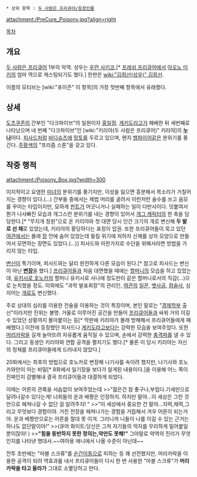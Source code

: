  * 상위 항목 : [[두 사람은 프리큐어/등장인물]]

attachment:/PreCure_Poisony.jpg?align=right

[[목차]]
== 개요 ==
[[두 사람은 프리큐어]] 1부의 악역. 성우는 [[우란 사키코]],[* [[프레쉬 프리큐어]]에서 [[아오노 미키]]의 엄마 역으로 캐스팅되기도 했다.] 한판은 [[wiki:"김희선(성우)" 김희선]].

이름의 모티브는 [wiki:"포이즌" 이 항목]의 가장 첫번째 항목에서 유래했다.

== 상세 ==
[[도츠쿠존]]의 간부인 "다크파이브"의 일원이자 [[홍일점]]. [[게키도라고]]가 패배한 뒤 세번째로 나타났으며 네 번째 "다크파이브"인 [wiki:"키리야(두 사람은 프리큐어)" 키리야]의 '''[[누나]]'''이다. [[피사드]]처럼 [[바디슈츠]]에 [[망토]]를 두르고 있으며, 왠지 [[뱀파이어]]같은 분위기를 풍긴다. [[주황색]]의 "프리즘 스톤"을 갖고 있다.

== 작중 행적 ==
attachment:/Poisony_Box.jpg?width=300

이지적이고 요염한 [[미녀]]의 분위기를 풍기지만, 이성을 잃으면 흥분해서 목소리가 거칠어지는 경향이 있다.(…) 간부들 중에서는 제법 머리를 굴려서 이런저런 술수를 쓰고 음모를 꾸미는 타입이지만, 묘하게 [[핀트]]가 어긋나거나 실패하는 일이 다반사이다. 덧붙여서 뭔가 나사빠진 모습과 개그스런 분위기를 내는 경향이 있어서 [[개그 캐릭터]]의 한 축을 담당한다.[* "무지개 정원"으로 온 키리야와 첫 대면 당시 인간 크기의 개로 변신해 '''두 발로 선 채'''로 있었는데, 키리야의 황당하다는 표정이 압권. 또한 프리큐어들이 묵고 있던 [[여관]]에서는 몰래 [[장]] 안에 숨어 있었는데 들킬 위기에 처하자 신체를 상자 모양으로 만들어서 모면하는 장면도 있었다.(…)] 피사드와 마찬가지로 수단을 위해서라면 방법을 가리지 않는 타입.

[[변신]]이 특기이며, 피사드와는 달리 완전하게 다른 모습이 된다.[* 참고로 피사드는 변신이 아닌 '''[[변장]]'''을 했다.] [[프리큐어]]들과 처음 대면했을 때에는 [[할머니]]의 모습을 하고 있었는데, [[유키시로 호노카]]의 할머니 유키시로 사나에 정도만이 같은 할머니로서의 직감(…)으로 눈치챘을 정도. 이외에도 "과학 발표회장"의 관리인, [[여관]]의 [[일꾼]], [[뱃사공]], [[점술사]], 심지어는 [[개]]로도 변신했다.

주로 상대의 심리를 이용한 전술을 이용하는 것이 특징이며, 본인 말로는 "[[경제학]]부 출신"이라지만 진위는 불명. 거울로 이루어진 공간을 만들어 [[프리큐어]]들과 싸워 거의 이길 수 있었던 상황까지 몰아붙이는 등[* 막판에 키리야가 몰래 방해해서 프리큐어들에게 패배했다.] 이전에 등장했던 피사드나 [[게키도라고]]보다는 강력한 모습을 보여주었다. 또한 [[머리카락]]을 길게 늘어뜨려 자유롭게 움직일 수 있으며, 손에서 강력한 [[충격파]]를 낼 수 있다. 그리고 동생인 키리야와 연합 공격을 펼치기도 했다.[* 물론 이 당시 키리야는 자신의 정체를 프리큐어들에게 드러내지 않았다.]
 
20화에서는 최후의 방법으로 호노카로 변장해 나기사를 속이려 했지만, 나기사와 호노카와만이 아는 비밀[* 8화에서 일기장을 보다가 알게된 내용이다.]을 이용해 어느 쪽이 진짜인지 감별해내 결국 프리큐어들과 대결하게 되었다.

이때는 어른의 관록을 서슴없이 보여주었는데
>>"젊은건 참 좋구나,부럽다.기세만으로 달려나갈수 있다는게! 너희들의 운과 배짱은 인정하지. 하지만 말야...이 세상은 그런 것만으로 헤쳐나갈 수 없단 걸 알려주지! "
>>"이 세상에서 중요한 건 말야...지력,체력,그리고 무엇보다 경험이야. 거친 전장을 헤쳐나가는 경험을 거듭해서 겨우 어른이 되는거야. 운과 베짱만으로는 어른을 절대 못 이겨. 그러니까 니들이 나를 이길 수 있는 근거는 하나도 없단말이야!"
>>(큐어 화이트:당신은 그저 자기들의 억지를 무리하게 밀어붙일 뿐이잖아! )
>>'''"힘을 동반하지 못한 정의는,악만도 못해!"'''
그야말로 악역의 진리가 무엇인지를 나타낸 명대사.~~여아용 애니에서 나올 수준이 아닌데~~

전투 초반에는 "마블 스크류"를 [[순간이동]]으로 피하는 등 꽤 선전했지만, 머리카락을 이용한 공격이 되려 역효과를 내서 프리큐어들이 다시 한 번 사용한 "마블 스크류"가 '''머리카락을 타고 올라가''' 그대로 소멸당하고 만다.
